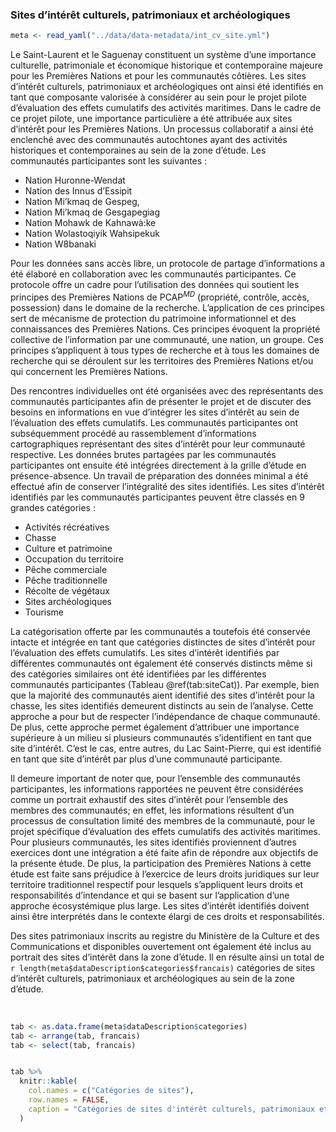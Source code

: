 ### Sites d’intérêt culturels, patrimoniaux et archéologiques

```r
meta <- read_yaml("../data/data-metadata/int_cv_site.yml")
```

Le Saint-Laurent et le Saguenay constituent un système d'une importance culturelle, patrimoniale et économique historique et contemporaine majeure pour les Premières Nations et pour les communautés côtières. Les sites d'intérêt culturels, patrimoniaux et archéologiques ont ainsi été identifiés en tant que composante valorisée à considérer au sein pour le projet pilote d'évaluation des effets cumulatifs des activités maritimes. Dans le cadre de ce projet pilote, une importance particulière a été attribuée aux sites d'intérêt pour les Premières Nations. Un processus collaboratif a ainsi été enclenché avec des communautés autochtones ayant des activités historiques et contemporaines au sein de la zone d'étude. Les communautés participantes sont les suivantes :

- Nation Huronne-Wendat
- Nation des Innus d’Essipit
- Nation Mi'kmaq de Gespeg,
- Nation Mi'kmaq de Gesgapegiag
- Nation Mohawk de Kahnawà:ke
- Nation Wolastoqiyik Wahsipekuk
- Nation W8banaki

Pour les données sans accès libre, un protocole de partage d'informations a été élaboré en collaboration avec les communautés participantes. Ce protocole offre un cadre pour l’utilisation des données qui soutient les principes des Premières Nations de PCAP$^{MD}$ (propriété, contrôle, accès, possession) dans le domaine de la recherche. L’application de ces principes sert de mécanisme de protection du patrimoine informationnel et des connaissances des Premières Nations. Ces principes évoquent la propriété collective de l’information par une communauté, une nation, un groupe. Ces principes s’appliquent à tous types de recherche et à tous les domaines de recherche qui se déroulent sur les territoires des Premières Nations et/ou qui concernent les Premières Nations.

Des rencontres individuelles ont été organisées avec des représentants des communautés participantes afin de présenter le projet et de discuter des besoins en informations en vue d'intégrer les sites d'intérêt au sein de l'évaluation des effets cumulatifs. Les communautés participantes ont subséquemment procédé au rassemblement d'informations cartographiques représentant des sites d'intérêt pour leur communauté respective. Les données brutes partagées par les communautés participantes ont ensuite été intégrées directement à la grille d'étude en présence-absence. Un travail de préparation des données minimal a été effectué afin de conserver l'intégralité des sites identifiés. Les sites d'intérêt identifiés par les communautés participantes peuvent être classés en 9 grandes catégories :

- Activités récréatives
- Chasse
- Culture et patrimoine
- Occupation du territoire
- Pêche commerciale
- Pêche traditionnelle
- Récolte de végétaux
- Sites archéologiques
- Tourisme

La catégorisation offerte par les communautés a toutefois été conservée intacte et intégrée en tant que catégories distinctes de sites d'intérêt pour l'évaluation des effets cumulatifs. Les sites d'intérêt identifiés par différentes communautés ont également été conservés distincts même si des catégories similaires ont été identifiées par les différentes communautés participantes (Tableau \@ref(tab:siteCat)). Par exemple, bien que la majorité des communautés aient identifié des sites d'intérêt pour la chasse, les sites identifiés demeurent distincts au sein de l'analyse. Cette approche a pour but de respecter l'indépendance de chaque communauté. De plus, cette approche permet également d'attribuer une importance supérieure à un milieu si plusieurs communautés s'identifient en tant que site d'intérêt. C'est le cas, entre autres, du Lac Saint-Pierre, qui est identifié en tant que site d'intérêt par plus d'une communauté participante.

Il demeure important de noter que, pour l'ensemble des communautés participantes, les informations rapportées ne peuvent être considérées comme un portrait exhaustif des sites d'intérêt pour l'ensemble des membres des communautés; en effet, les informations résultent d'un processus de consultation limité des membres de la communauté, pour le projet spécifique d'évaluation des effets cumulatifs des activités maritimes. Pour plusieurs communautés, les sites identifiés proviennent d'autres exercices dont une intégration a été faite afin de répondre aux objectifs de la présente étude. De plus, la participation des Premières Nations à cette étude est faite sans préjudice à l'exercice de leurs droits juridiques sur leur territoire traditionnel respectif pour lesquels s'appliquent leurs droits et responsabilités d'intendance et qui se basent sur l'application d'une approche écosystémique plus large. Les sites d'intérêt identifiés doivent ainsi être interprétés dans le contexte élargi de ces droits et responsabilités.

<!-- TODO: Discuter des limites temporelles ici, et du fait que les communautés ont clairement indiqué qu'il s'agit d'une limite de l'étude, et c'est aussi rapporté dans le document du GCNWA

Voir limites relevées par le GCNWA

Données caractérisent une activité, mais peuvent difficilement permettre de convenablement les contextualiser culturellement et écologiquement.

> Les données rapportées ici servent donc à documenter les modalités de l’UOT des W8banakiak ainsi que les conditions qui sous-tendent leur exercice. Elles ne peuvent pas prédire les lieux qui seront fréquentés dans le futur ou le type d’activité qui y sera pratiqué. GCNWA

Pour la vulnérabilité : De plus, il est impossible de cartographier adéquatement les valeurs accordées à certains sites ou activités. L’importance d’un site dépend d’une multitude de facteurs. Par exemple, sans être fréquentés sur une base régulière, des lieux sont associés à des récits ou légendes, à l’histoire ou l’imaginaire collectif de la Nation, à des sites archéologiques ou sacrés, etc (GCNWA)
-->

Des sites patrimoniaux inscrits au registre du Ministère de la Culture et des Communications et disponibles ouvertement ont également été inclus au portrait des sites d'intérêt dans la zone d'étude. Il en résulte ainsi un total de `r length(meta$dataDescription$categories$francais)` catégories de sites d'intérêt culturels, patrimoniaux et archéologiques au sein de la zone d'étude.


<br/>

```r
tab <- as.data.frame(meta$dataDescription$categories)
tab <- arrange(tab, francais)
tab <- select(tab, francais)


tab %>%
  knitr::kable(
    col.names = c("Catégories de sites"),
    row.names = FALSE,
    caption = "Catégories de sites d'intérêt culturels, patrimoniaux et archéologiques identifiés pour le Saint-Laurent et le Saguenay."
  )
```

<br/>



<!--
#### Kahnawake

TODO: Vérifier la catégorie traffic identifiée par la communauté. Est-ce qu'on devrait l'ajouter aux stresseurs de navigation?
TODO: Même chose avec la seigneurie
-->
